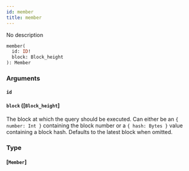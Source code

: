 ```yaml
---
id: member
title: member
---
```


No description

```graphql
member(
  id: ID!
  block: Block_height
): Member

```

### Arguments

#### `id` 

#### `block` ([`Block_height`]

The block at which the query should be executed. Can either be an `{ number: Int }` containing the block number or a `{ hash: Bytes }` value containing a block hash. Defaults to the latest block when omitted.

### Type

#### [`Member`]
